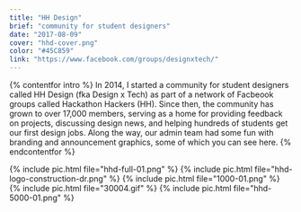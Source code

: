 ```yaml
---
title: "HH Design"
brief: "community for student designers"
date: "2017-08-09"
cover: "hhd-cover.png"
color: "#45C859"
link: "https://www.facebook.com/groups/designxtech/"
---
```


{% contentfor intro %}
In 2014, I started a community for student designers called HH Design (fka Design x Tech) as part of a network of Facbeook groups called Hackathon Hackers (HH). Since then, the community has grown to over 17,000 members, serving as a home for providing feedback on projects, discussing design news, and helping hundreds of students get our first design jobs. Along the way, our admin team had some fun with branding and announcement graphics, some of which you can see here.
{% endcontentfor %}

{% include pic.html file="hhd-full-01.png" %}
{% include pic.html file="hhd-logo-construction-dr.png" %}
{% include pic.html file="1000-01.png" %}
{% include pic.html file="30004.gif" %}
{% include pic.html file="hhd-5000-01.png" %}
